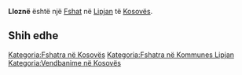 {{Fshat në Kosovës
 | Emri                = Lloznë
| sqi_N_name = Lloznë
| sqi_N_FULL_NAME_RO = Lloznë
| sqi_N_FULL_NAME_ND_RO = Llozne
| sqi_N_SORT_NAME_RG = LLOZNE
| sqi_N_FULL_NAME_RG = Lloznë
| sqi_N_FULL_NAME_ND_RG = Llozne
| srp_N_name = Lozno
| srp_N_FULL_NAME_RO = Lozno
| srp_N_FULL_NAME_ND_RO = Lozno
| srp_N_SORT_NAME_RG = LOZNO
| srp_N_FULL_NAME_RG = Lozno
| srp_N_FULL_NAME_ND_RG = Lozno
| srp_NS_name = Лозно
| srp_NS_FULL_NAME_RO = Лозно
| srp_NS_FULL_NAME_ND_RO = Лозно
| srp_NS_SORT_NAME_RG = ЛОЗНО
| srp_NS_FULL_NAME_RG = Лозно
| srp_NS_FULL_NAME_ND_RG = Лозно
| std_V_name = Lozna
| std_V_FULL_NAME_RO = Lozna Lezno
| std_V_FULL_NAME_ND_RO = Lozna Lezno
| std_V_SORT_NAME_RG = LOZNA LEZNO
| std_V_FULL_NAME_RG = Lozna Lezno
| std_V_FULL_NAME_ND_RG = Lozna Lezno

 | Emri (Rasa dhanore) = 
 | Figura              = 
 | Shteti              = Kosovo
 | Komuna              = Lipjan
 | Kodi postar         = 
 | Sipërfaqja          = 

 | Popullsia           = 

 | Regj. i popullsisë  = 
 | Dend. e popullsisë  = 
 | Faqja zyrtare       = 
 <!--- Koordinatat ----> 
 | Gjerësia            = 43.109167
 | Gjatësia            = 20.885278
 | Lartësia            = 
}}
'''Lloznë''' është një [[Fshat]] në [[Lipjan]] të [[Kosovës]].

<!-- == Gjeografia == -->
<!-- == Historia == -->
<!-- == Demografia == -->
== Shih edhe ==
{{Komuna Lipjan}}
{{Kosovo-Administrata-Cung}}

[[Kategoria:Fshatra në Kosovës]]
[[Kategoria:Fshatra në Kommunes Lipjan]]
[[Kategoria:Vendbanime në Kosovës]]
